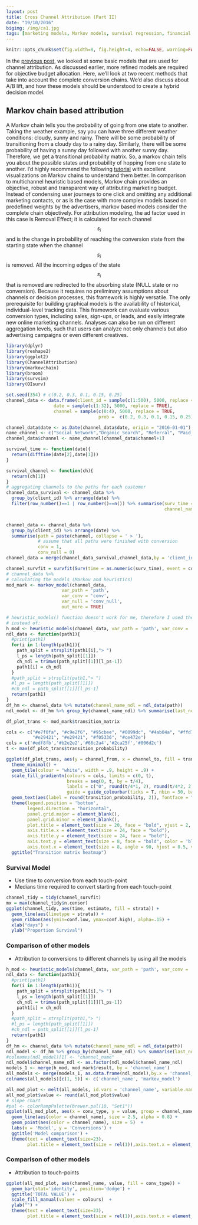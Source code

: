 ```yaml
---
layout: post
title: Cross Channel Attribution (Part II)
date: "19/10/2016"
bigimg: /img/ca1.jpg
tags: [marketing models, Markov models, survival regression, financial engineering]
---
```


```r
knitr::opts_chunk$set(fig.width=8, fig.height=4, echo=FALSE, warning=FALSE, message=FALSE)
```

In the [previous post](https://ahsanijaz.github.io/2016-10-19-channelAttribution/), we looked at some basic models that are used for channel attribution. As discussed earlier, more refined models are required for objective budget allocation. Here, we'll look at two recent methods that take into account the complete conversion chains. We'd also discuss about A/B lift, and how these models should be understood to create a hybrid decision model. 

## Markov chain based attribution

A Markov chain tells you the probability of going from one state to another. Taking the weather example, say you can have three different weather conditions: cloudy, sunny and rainy. There will be some probability of transitioning from a cloudy day to a rainy day. Similarly, there will be some probability of having a sunny day followed with another sunny day. Therefore, we get a transitional probability matrix. So, a markov chain tells you about the possible states and probability of hopping from one state to another. I'd highly recommend the following [tutorial](http://setosa.io/ev/markov-chains/) with excellent visualizations on Markov chains to understand them better. 
In comparison to multichannel heuristic based models, Markov chain provides an objective, robust and transparent way of attributing marketing budget. Instead of condensing user journeys to one click and omitting any additional marketing contacts, or as is the case with more complex models based on predefined weights by the advertisers, markov based models consider the complete chain objectively.
For attribution modeling, the ad factor used in this case is Removal Effect; it is calculated for each channel $$ s_i $$ and is the
change in probability of reaching the conversion state from the starting state when the channel $$ s_i $$ is removed. All the incoming edges of the state $$ s_i $$ that is removed are redirected to the absorbing state (NULL state or no conversion). 
Because it requires no preliminary assumptions about channels or decision processes,
this framework is highly versatile. The only prerequisite for building graphical models is the
availability of historical, individual-level tracking data. This framework can evaluate various
conversion types, including sales, sign-ups, or leads, and easily integrate new online
marketing channels. Analyses can also be run on different aggregation levels, such that users can
analyze not only channels but also advertising campaigns or even different creatives.


```r
library(dplyr)
library(reshape2)
library(ggplot2)
library(ChannelAttribution)
library(markovchain)
library(broom)
library(survsim)
library(OIsurv)

set.seed(354) # c(0.2, 0.3, 0.1, 0.15, 0.25)
channel_data <- data.frame(client_id = sample(c(1:500), 5000, replace = TRUE),
                  date = sample(c(1:32), 5000, replace = TRUE),
                  channel = sample(c(0:4), 5000, replace = TRUE,
                                   prob =  c(0.2, 0.3, 0.1, 0.15, 0.25)))

channel_data$date <- as.Date(channel_data$date, origin = "2016-01-01")
name_channel <- c("Social_Network","Organic_Search", "Referral", "Paid_Search", "Direct")
channel_data$channel <- name_channel[channel_data$channel+1]

survival_time <- function(date){
  return(difftime(date[2],date[1]))
}

survival_channel <- function(ch){
  return(ch[1])
}
# aggregating channels to the paths for each customer
channel_data_survival <- channel_data %>%
  group_by(client_id) %>% arrange(date) %>% 
  filter(row_number()==1 | row_number()==n()) %>% summarise(surv_time = survival_time(date),
                                                            channel_name = survival_channel(channel))


channel_data <- channel_data %>%
  group_by(client_id) %>% arrange(date) %>% 
  summarise(path = paste(channel, collapse = ' > '),
            # assume that all paths were finished with conversion
            conv = 1,
            conv_null = 0) 
channel_data = merge(channel_data_survival,channel_data,by = 'client_id')

channel_survfit = survfit(Surv(time = as.numeric(surv_time), event = conv) ~ channel_name, data = channel_data)
# channel_data %>%
# calculating the models (Markov and heuristics)
mod_mark <- markov_model(channel_data,
                     var_path = 'path',
                     var_conv = 'conv',
                     var_null = 'conv_null',
                     out_more = TRUE)

# heuristic_models() function doesn't work for me, therefore I used the manual calculations
# instead of:
h_mod <- heuristic_models(channel_data, var_path = 'path', var_conv = 'conv')
ndl_data <- function(path1){
  #print(path1)
  for(i in 1:length(path1)){
    path_split = strsplit(path1[i],"> ")
    l_ps = length(path_split[[1]])
    ch_ndl = trimws(path_split[[1]][l_ps-1])
    path1[i] = ch_ndl
  }
  #path_split = strsplit(path1,"> ")
  #l_ps = length(path_split[[1]])
  #ch_ndl = path_split[[1]][l_ps-1]
  return(path1)
}
df_hm <- channel_data %>% mutate(channel_name_ndl = ndl_data(path))
ndl_model <- df_hm %>% group_by(channel_name_ndl) %>% summarise(last_non_direct_conversions = sum(conv))

df_plot_trans <- mod_mark$transition_matrix

cols <- c("#e7f0fa", "#c9e2f6", "#95cbee", "#0099dc", "#4ab04a", "#ffd73e", "#eec73a",
          "#e29421", "#e29421", "#f05336", "#ce472e")
cols = c('#edf8fb','#b2e2e2','#66c2a4','#2ca25f','#006d2c')
t <- max(df_plot_trans$transition_probability)

ggplot(df_plot_trans, aes(y = channel_from, x = channel_to, fill = transition_probability)) +
  theme_minimal() +
  geom_tile(colour = "white", width = .9, height = .9) +
  scale_fill_gradientn(colours = cols, limits = c(0, t),
                       breaks = seq(0, t, by = t/4),
                       labels = c("0", round(t/4*1, 2), round(t/4*2, 2), round(t/4*3, 2), round(t/4*4, 2)),
                       guide = guide_colourbar(ticks = T, nbin = 50, barheight = .5, label = T, barwidth = 10)) +
  geom_text(aes(label = round(transition_probability, 2)), fontface = "bold", size = 4) +
  theme(legend.position = 'bottom',
        legend.direction = "horizontal",
        panel.grid.major = element_blank(),
        panel.grid.minor = element_blank(),
        plot.title = element_text(size = 20, face = "bold", vjust = 2, color = 'black', lineheight = 0.8),
        axis.title.x = element_text(size = 24, face = "bold"),
        axis.title.y = element_text(size = 24, face = "bold"),
        axis.text.y = element_text(size = 8, face = "bold", color = 'black'),
        axis.text.x = element_text(size = 8, angle = 90, hjust = 0.5, vjust = 0.5, face = "plain")) +
  ggtitle("Transition matrix heatmap")

```

### Survival Model

- Use time to conversion from each touch-point
- Medians time required to convert starting from each touch-point 

```r
channel_tidy = tidy(channel_survfit)
mx = max(channel_tidy$n.censor)
ggplot(channel_tidy, aes(time, estimate, fill = strata)) + 
  geom_line(aes(linetype = strata)) +
  geom_ribbon(aes(ymin=conf.low, ymax=conf.high), alpha=.15) + 
  xlab("days") + 
  ylab("Proportion Survival")
```


### Comparison of other models

- Attribution to conversions to different channels by using all the models

```r
h_mod <- heuristic_models(channel_data, var_path = 'path', var_conv = 'conv')
ndl_data <- function(path1){
  #print(path1)
  for(i in 1:length(path1)){
    path_split = strsplit(path1[i],"> ")
    l_ps = length(path_split[[1]])
    ch_ndl = trimws(path_split[[1]][l_ps-1])
    path1[i] = ch_ndl
  }
  #path_split = strsplit(path1,"> ")
  #l_ps = length(path_split[[1]])
  #ch_ndl = path_split[[1]][l_ps-1]
  return(path1)
}
df_hm <- channel_data %>% mutate(channel_name_ndl = ndl_data(path))
ndl_model <- df_hm %>% group_by(channel_name_ndl) %>% summarise(last_non_direct_conversions = sum(conv))
#colnames(ndl_model)[1] <- "channel_name"
ndl_model$channel_name_ndl <- as.factor(ndl_model$channel_name_ndl)
models_1 <- merge(h_mod, mod_mark$result, by = 'channel_name')
all_models <- merge(models_1, as.data.frame(ndl_model),by.x = 'channel_name',by.y='channel_name_ndl')
colnames(all_models)[c(1, 5)] <- c('channel_name', 'markov_model')

all_mod_plot <- melt(all_models, id.vars = 'channel_name', variable.name = 'conv_type')
all_mod_plot$value <- round(all_mod_plot$value)
# slope chart
#pal <- colorRampPalette(brewer.pal(10, "Set1"))
ggplot(all_mod_plot, aes(x = conv_type, y = value, group = channel_name)) +
  geom_line(aes(color = channel_name), size = 2.5, alpha = 0.8) +
  geom_point(aes(color = channel_name), size = 5)  +
  labs(x = 'Model', y = 'Conversions') +
  ggtitle('Model comparison') + 
  theme(text = element_text(size=23),
        plot.title = element_text(size = rel(1)),axis.text.x = element_text(angle = 45, hjust = 1))
```

### Comparison of other models

- Attribution to touch-points

```r
ggplot(all_mod_plot, aes(channel_name, value, fill = conv_type)) +
  geom_bar(stat='identity', position='dodge') +
  ggtitle('TOTAL VALUE') + 
  scale_fill_manual(values = colours)  + 
  ylab("") + 
  theme(text = element_text(size=23),
        plot.title = element_text(size = rel(1)),axis.text.x = element_text(angle = 45, hjust = 1))

```


